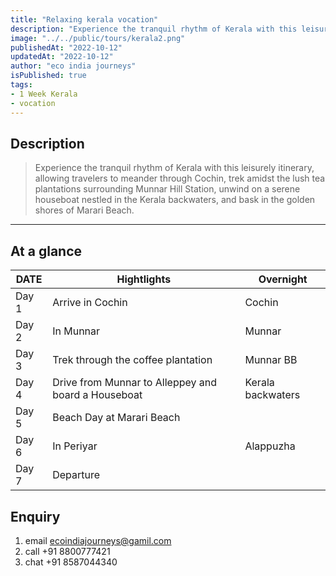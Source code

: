 ```yaml
---
title: "Relaxing kerala vocation"
description: "Experience the tranquil rhythm of Kerala with this leisurely itinerary, allowing travelers to meander through Cochin, trek amidst the lush tea plantations surrounding Munnar Hill Station, unwind on a serene houseboat nestled in the Kerala backwaters, and bask in the golden shores of Marari Beach." 
image: "../../public/tours/kerala2.png"
publishedAt: "2022-10-12"
updatedAt: "2022-10-12"
author: "eco india journeys"
isPublished: true
tags:
- 1 Week Kerala
- vocation
---
```



## Description

> Experience the tranquil rhythm of Kerala with this leisurely itinerary, allowing travelers to meander through Cochin, trek amidst the lush tea plantations surrounding Munnar Hill Station, unwind on a serene houseboat nestled in the Kerala backwaters, and bask in the golden shores of Marari Beach.
---

## At a glance

| DATE   | Hightlights                                                   | Overnight                                             |
| -------|-----------------------------------------------------------|-----------------------------------------------------------|
| Day 1  | Arrive in Cochin                          | Cochin  |
| Day 2  | In Munnar                                          | Munnar                                           |
| Day 3  | Trek through the coffee plantation                                       | Munnar BB                                         |
| Day 4  | Drive from Munnar to Alleppey and board a Houseboat | Kerala backwaters |
| Day 5  | Beach Day at Marari Beach |    | Alappuzha|
| Day 6  | In Periyar                     | Alappuzha|
| Day 7  | Departure           |  | 

## Enquiry
1.  email ecoindiajourneys@gamil.com
2.  call +91 8800777421
3.  chat +91 8587044340

